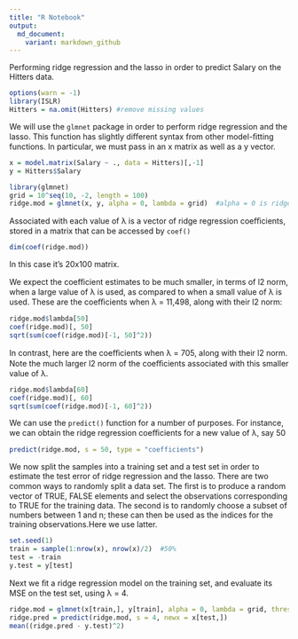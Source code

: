 ```yaml
---
title: "R Notebook"
output: 
  md_document:
    variant: markdown_github
---
```


Performing ridge regression and the lasso in order to predict Salary on the Hitters data.
```r
options(warn = -1)
library(ISLR)
Hitters = na.omit(Hitters) #remove missing values
```
We will use the `glmnet` package in order to perform ridge regression and the lasso. This function has slightly diﬀerent syntax from other model-ﬁtting functions. In particular, we must pass in an x matrix as well as a y vector.
```r
x = model.matrix(Salary ~ ., data = Hitters)[,-1]
y = Hitters$Salary
```


```r
library(glmnet)
grid = 10^seq(10, -2, length = 100)
ridge.mod = glmnet(x, y, alpha = 0, lambda = grid)  #alpha = 0 is ridge
```

Associated with each value of λ is a vector of ridge regression coeﬃcients, stored in a matrix that can be accessed by `coef()`
```r
dim(coef(ridge.mod))
```

In this case it's 20x100 matrix.

We expect the coeﬃcient estimates to be much smaller, in terms of l2 norm, when a large value of λ is used, as compared to when a small value of λ is used. These are the coeﬃcients when λ = 11,498, along with their l2 norm:

```r
ridge.mod$lambda[50]
coef(ridge.mod)[, 50]
sqrt(sum(coef(ridge.mod)[-1, 50]^2))
```

In contrast, here are the coeﬃcients when λ = 705, along with their l2 norm. Note the much larger l2 norm of the coeﬃcients associated with this smaller value of λ.
```r
ridge.mod$lambda[60]
coef(ridge.mod)[, 60]
sqrt(sum(coef(ridge.mod)[-1, 60]^2))
```
We can use the `predict()` function for a number of purposes. For instance, we can obtain the ridge regression coeﬃcients for a new value of λ, say 50
```r
predict(ridge.mod, s = 50, type = "coefficients")
```

We now split the samples into a training set and a test set in order to estimate the test error of ridge regression and the lasso. There are two common ways to randomly split a data set. The ﬁrst is to produce a random vector of TRUE, FALSE elements and select the observations corresponding to TRUE for the training data. The second is to randomly choose a subset of numbers between 1 and n; these can then be used as the indices for the training observations.Here we use latter.
```r
set.seed(1)
train = sample(1:nrow(x), nrow(x)/2)  #50%
test = -train
y.test = y[test]
```

Next we ﬁt a ridge regression model on the training set, and evaluate its MSE on the test set, using λ = 4.
```r
ridge.mod = glmnet(x[train,], y[train], alpha = 0, lambda = grid, thresh = 1e-12)
ridge.pred = predict(ridge.mod, s = 4, newx = x[test,])
mean((ridge.pred - y.test)^2)
```

